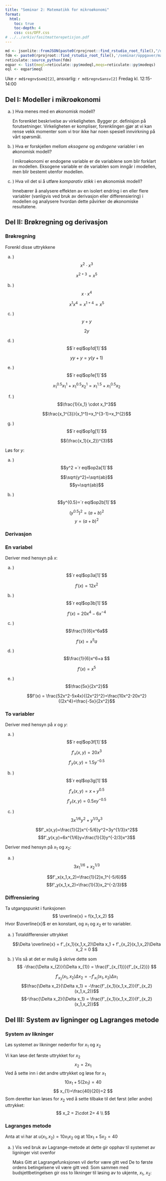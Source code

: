 ```yaml
---
title: "Seminar 2: Matematikk for mikroøkonomi"
format:
  html:
    toc: true
    toc-depth: 4
    css: css/OFF.css
# ../../arkiv/fasitmatterepetisjon.pdf
---
```


```r
md <- jsonlite::fromJSON(paste0(rprojroot::find_rstudio_root_file(),"/data-raw/metadata.json"))
fdm <- paste0(rprojroot::find_rstudio_root_file(),'/seminar/oppgaver/mate.py')
reticulate::source_python(fdm)
eqpar <- list(meql=reticulate::py$modeql,meqs=reticulate::py$modeqs)
eql <- eqpar$meql
```

Uke `r md$regnv$sem2[2]`, ansvarlig: `r md$regnv$ansv[2]`
Fredag kl. 12:15-14:00

## Del I: Modeller i mikroøkonomi
a. ) Hva menes med en økonomisk modell?
<div class="sol">
En forenklet beskrivelse av virkeligheten. Bygger pr. definisjon på forutsetninger.
Virkeligheten er kompliser, forenklingen gjør at vi kan rense vekk momenter som vi tror ikke har noen spesiell innvirkning på vårt spørsmål.
</div>
a. ) Hva er forskjellen mellom *eksogene* og *endogene* variabler i en økonomisk modell?
<div class="sol">
I mikroøkonomi er endogene variable er de variablene som blir forklart av modellen. Eksogene variable er de variablen som inngår i modellen, men blir bestemt utenfor modellen.
</div>
a. ) Hva vil det si å utføre *komparativ stikk* i en økonomisk modell?
<div class="sol">
Innebærer å analysere effekten av en isolert endring i en eller flere variabler (vanligvis ved bruk av derivasjon eller differensiering) i modellen og analysere hvordan dette påvirker de økonomiske resultatene.
</div>

## Del II: Brøkregning og derivasjon
### Brøkregning
Forenkl disse uttrykkene

a. ) $$x^2 \cdot x^3$$
<div class="sol">
$$x^{2+3}=x^{5}$$
</div>
a. ) $$x \cdot x^4$$
<div class="sol">
$$x^{1}x^{4}=x^{1+4}=x^{5}$$
</div>
a. ) $$y+y$$
<div class="sol">
$$2y$$
</div>
a. ) $$`r eql$op1d[1]`$$
<div class="sol">
$$yy+y=y(y+1)$$
</div>
a. ) $$`r eql$op1e[1]`$$
<div class="sol">
$$x_1^{0.5}x_1^1+x_1^{0.5}x_2^1=x_1^{1.5}+x_1^{0.5}x_2$$
</div>
a. ) $$\frac{1}{x_1} \cdot x_1^3$$
<div class="sol">
$$\frac{x_1^{3}}{x_1^1}=x_1^{3-1}=x_1^{2}$$
</div>
a. ) $$`r eql$op1g[1]`$$
<div class="sol">
$$(\frac{x_1}{x_2})^{3}$$
</div>

Løs for $y$:

a. ) $$y^2 =`r eql$op2a[1]`$$
<div class="sol">
$$\sqrt{y^2}=\sqrt{ab}$$ 
$$y=\sqrt{ab}$$ 
</div>
a. ) $$y^{0.5}=`r eql$op2b[1]`$$
<div class="sol">
$$(y^{0.5})^2=(a+b)^2$$
$$y=(a+b)^2$$
</div>


### Derivasjon
### En variabel
Deriver med hensyn på $x$:

a. ) $$`r eql$op3a[1]`$$
<div class="sol">
$$f'(x) = 12x^2 $$
</div>
a. ) $$`r eql$op3b[1]`$$
<div class="sol">
$$f'(x) = 20x^4-6x^{-4}$$
</div>
a. ) $$\frac{1}{6}x^6a$$
<div class="sol">
$$f'(x) = x^5a$$
</div>
a. ) $$\frac{1}{6}x^6+a $$
<div class="sol">
$$f'(x) = x^{5}$$
</div>
a. ) $$\frac{5x}{2x^2}$$
<div class="sol">
$$f'(x) = \frac{52x^2-5x4x}{(2x^2)^2}=\frac{10x^2-20x^2}{(2x^4}=\frac{-5x}{2x^2}$$
</div>

### To variabler
Deriver med hensyn på $x$ og $y$:

a. ) $$`r eql$op3f[1]`$$
<div class="sol">
$$f'_x(x,y)=20x^3$$
$$f'_y(x,y)=1.5y^{-0.5}$$
</div>
a. ) $$`r eql$op3g[1]`$$
<div class="sol">
$$f'_x(x,y)=x+y^{0.5}$$
$$f'_y(x,y)=0.5xy^{-0.5}$$
</div>
a. ) $$3x^{1/6}y^{2}+y^{1/3}x^{3}$$
<div class="sol">
$$f'_x(x,y)=\frac{1}{2}x^{-5/6}y^2+3y^{1/3}x^2$$
$$f'_y(x,y)=6x^{1/6}y+\frac{1}{3}y^{-2/3}x^3$$
</div>

Deriver med hensyn på $x_1$ og $x_2$:

a. ) $$3x_1^{1/6}+x_2^{1/3}$$
<div class="sol">
$$f'_x(x_1,x_2)=\frac{1}{2}x_1^{-5/6}$$
$$f'_y(x_1,x_2)=\frac{1}{3}x_2^{-2/3}$$
</div>

### Diffrensiering
Ta utgangspunkt i funksjonen 
$$
\overline{x} = f(x_1,x_2)
$$
Hvor $\overline{x}$ er en konstant, og $x_1$ og $x_2$ er to variabler.

a. ) Totaldifferensier uttrykket
<div class="sol">
$$\Delta \overline{x} = f'_{x_1}(x_1,x_2)\Delta x_1 + f'_{x_2}(x_1,x_2)\Delta x_2 = 0 $$
</div>
b. ) Vis så at det er mulig å skrive dette som 
$$
-\frac{\Delta x_{2}}{\Delta x_{1}}  = \frac{f'_{x_{1}}}{f'_{x_{2}}}
$$
<div class="sol">
$$f'_{x_2}(x_1,x_2)\Delta x_2 =- f'_{x_1}(x_1,x_2)\Delta x_1 $$
$$\frac{\Delta x_2}{\Delta x_1} = -\frac{f'_{x_1}(x_1,x_2)}{f'_{x_2}(x_1,x_2)}$$
$$-\frac{\Delta x_2}{\Delta x_1} = \frac{f'_{x_1}(x_1,x_2)}{f'_{x_2}(x_1,x_2)}$$
</div>

## Del III: System av ligninger og Lagranges metode

### System av likninger
Løs systemet av likninger nedenfor for $x_1$ og $x_2$
\begin{eqnarray*}
\frac{x_2}{x_1} = 2  \\
10x_{1}+5x_{2}=40
\end{eqnarray*}
<div class="sol">
Vi kan løse det første uttrykket for $x_2$
$$
x_2 = 2x_1  
$$
Ved å sette inn i det andre uttrykket og løse for $x_1$
$$
10x_{1}+5(2x{_1})=40 
$$
$$
x_{1}=\frac{40}{20}=2
$$
Som deretter kan løses for $x_2$ ved å sette tilbake til det først (eller andre) uttrykket:
$$
x_2 = 2\cdot 2= 4  \\
$$
</div>

### Lagranges metode
Anta at vi har at $u(x_1,x_2)=10x_1x_2$ og at $10x_{1}+5x_{2}=40$

a. ) Vis ved bruk av Lagrange-metode at dette gir opphav til systemet av ligninger vist ovenfor
<div class="sol">
Maks
\begin{equation*}
u(x_1,x_2)=10x_1x_2
\end{equation*}
Gitt at
\begin{equation*}
10x_{1}+5x_{2}=40
\end{equation*}
Lagrangefunksjonen vil derfor være gitt ved
\begin{equation*}
L(x_1,x_2) = 10x_1x_2 - \lambda(10x_{1}+5x_{2}-40)
\end{equation*}
De to første ordens betingelsene vil være gitt ved:
\begin{eqnarray*}
L'_{x_1}=10x_2 - \lambda 10 = 0 \\
L'_{x_2}=10x_1 - \lambda 5 = 0 
\end{eqnarray*}
Som sammen med budsjettbetingelsen gir oss to likninger til løsing av to ukjente, $x_{1}$, $x_{2}$:
\begin{eqnarray*}
\frac{x_2}{x_1} = 2  \\
10x_{1}+5x_{2}=40
\end{eqnarray*}
</div>

::: {.content-visible when-profile="internal"}

:::

